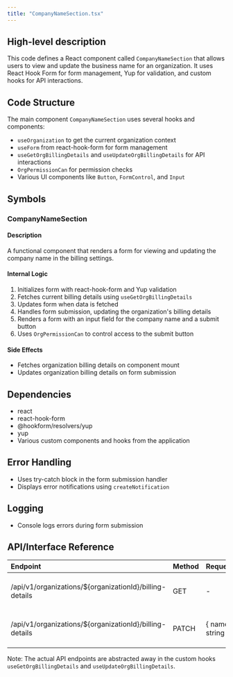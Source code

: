 ```yaml
---
title: "CompanyNameSection.tsx"
---
```


## High-level description
This code defines a React component called `CompanyNameSection` that allows users to view and update the business name for an organization. It uses React Hook Form for form management, Yup for validation, and custom hooks for API interactions.

## Code Structure
The main component `CompanyNameSection` uses several hooks and components:
- `useOrganization` to get the current organization context
- `useForm` from react-hook-form for form management
- `useGetOrgBillingDetails` and `useUpdateOrgBillingDetails` for API interactions
- `OrgPermissionCan` for permission checks
- Various UI components like `Button`, `FormControl`, and `Input`

## Symbols

### CompanyNameSection
#### Description
A functional component that renders a form for viewing and updating the company name in the billing settings.

#### Internal Logic
1. Initializes form with react-hook-form and Yup validation
2. Fetches current billing details using `useGetOrgBillingDetails`
3. Updates form when data is fetched
4. Handles form submission, updating the organization's billing details
5. Renders a form with an input field for the company name and a submit button
6. Uses `OrgPermissionCan` to control access to the submit button

#### Side Effects
- Fetches organization billing details on component mount
- Updates organization billing details on form submission

## Dependencies
- react
- react-hook-form
- @hookform/resolvers/yup
- yup
- Various custom components and hooks from the application

## Error Handling
- Uses try-catch block in the form submission handler
- Displays error notifications using `createNotification`

## Logging
- Console logs errors during form submission

## API/Interface Reference
| Endpoint | Method | Request | Response | Description |
|:---------|:-------|:--------|:---------|:------------|
| /api/v1/organizations/${organizationId}/billing-details | GET | - | BillingDetails | Fetch organization billing details |
| /api/v1/organizations/${organizationId}/billing-details | PATCH | { name: string } | - | Update organization billing details |

Note: The actual API endpoints are abstracted away in the custom hooks `useGetOrgBillingDetails` and `useUpdateOrgBillingDetails`.